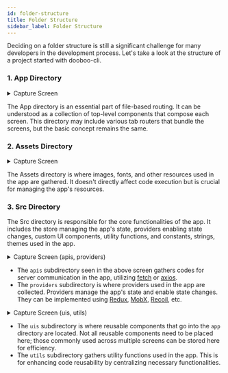 ```yaml
---
id: folder-structure
title: Folder Structure
sidebar_label: Folder Structure
---
```



<AdFitMobileBanner
  unit="DAN-YpcHf9p49U5ykXi8"
  className="adfit-top-mobile"
/>

Deciding on a folder structure is still a significant challenge for many developers in the development process. Let's take a look at the structure of a project started with dooboo-cli.

### 1. App Directory

<details>
  <summary>Capture Screen</summary>
  <img src={ImgFolderApp} alt="img-folder-app" width={320}/>
</details>

The App directory is an essential part of file-based routing. It can be understood as a collection of top-level components that compose each screen. This directory may include various tab routers that bundle the screens, but the basic concept remains the same.

### 2. Assets Directory

<details>
  <summary>Capture Screen</summary>
  <img src={ImgFolderAssets} alt="img-folder-assets" width={320}/>
</details>

The Assets directory is where images, fonts, and other resources used in the app are gathered. It doesn't directly affect code execution but is crucial for managing the app's resources.

### 3. Src Directory
The Src directory is responsible for the core functionalities of the app. It includes the store managing the app's state, providers enabling state changes, custom UI components, utility functions, and constants, strings, themes used in the app.

<details>
  <summary>Capture Screen (apis, providers)</summary>
  <img src={ImgFolderSrc1} alt="img-folder-src-1" width={320}/>
</details>

- The `apis` subdirectory seen in the above screen gathers codes for server communication in the app, utilizing [fetch](https://developer.mozilla.org/docs/Web/API/Fetch_API/Using_Fetch) or [axios](https://axios-http.com/kr/docs/intro).
- The `providers` subdirectory is where providers used in the app are collected. Providers manage the app's state and enable state changes. They can be implemented using [Redux](https://redux.js.org), [MobX](https://mobx.js.org/README.html), [Recoil](https://recoiljs.org), etc.

<details>
  <summary>Capture Screen (uis, utils)</summary>
  <img src={ImgFolderSrc2} alt="img-folder-src-1" width={320}/>
</details>

- The `uis` subdirectory is where reusable components that go into the `app` directory are located. Not all reusable components need to be placed here; those commonly used across multiple screens can be stored here for efficiency.
- The `utils` subdirectory gathers utility functions used in the app. This is for enhancing code reusability by centralizing necessary functionalities.

<AdFitMobileBanner
  unit="DAN-weLLBNA8C31gpo1t"
  className="adfit-bottom-mobile"
/>